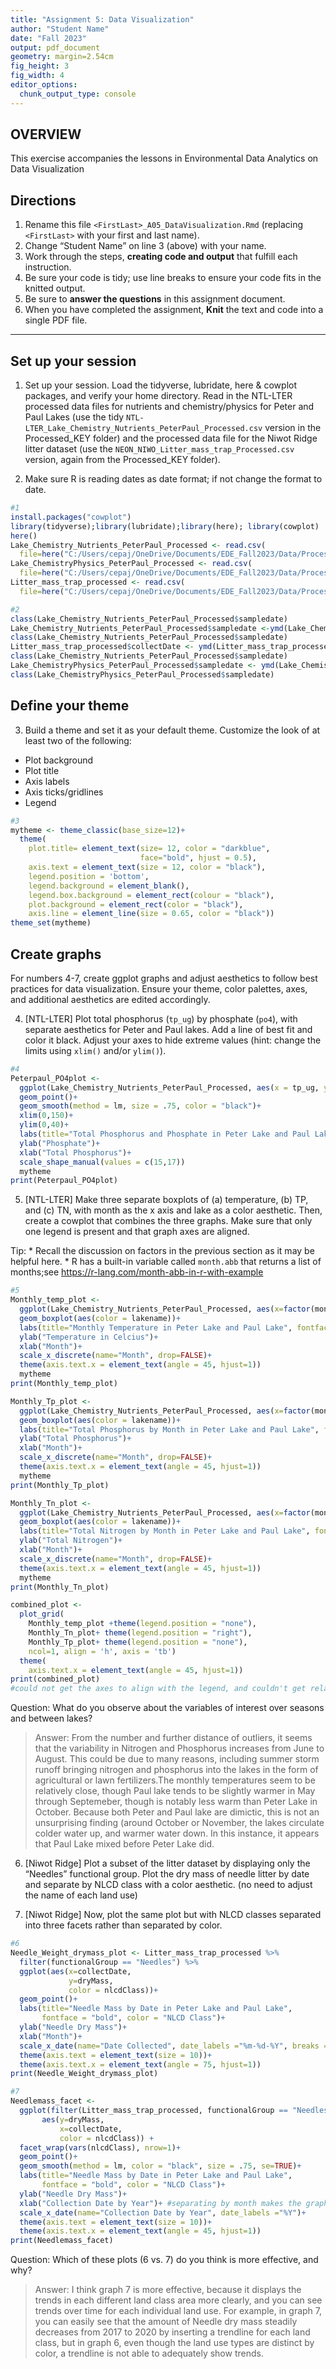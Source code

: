 ```yaml
---
title: "Assignment 5: Data Visualization"
author: "Student Name"
date: "Fall 2023"
output: pdf_document
geometry: margin=2.54cm
fig_height: 3
fig_width: 4
editor_options: 
  chunk_output_type: console
---
```


## OVERVIEW

This exercise accompanies the lessons in Environmental Data Analytics on Data Visualization 

## Directions
1.  Rename this file `<FirstLast>_A05_DataVisualization.Rmd` (replacing `<FirstLast>` with your first and last name).
2. Change "Student Name" on line 3 (above) with your name.
3. Work through the steps, **creating code and output** that fulfill each instruction.
4. Be sure your code is tidy; use line breaks to ensure your code fits in the knitted output.
5. Be sure to **answer the questions** in this assignment document.
6. When you have completed the assignment, **Knit** the text and code into a single PDF file.

---

## Set up your session 

1. Set up your session. Load the tidyverse, lubridate, here & cowplot packages, and verify your home directory. Read in the NTL-LTER processed data files for nutrients and chemistry/physics for Peter and Paul Lakes (use the tidy `NTL-LTER_Lake_Chemistry_Nutrients_PeterPaul_Processed.csv` version in the Processed_KEY folder) and the processed data file for the Niwot Ridge litter dataset (use the `NEON_NIWO_Litter_mass_trap_Processed.csv` version, again from the Processed_KEY folder). 

2. Make sure R is reading dates as date format; if not change the format to date.

```r
#1 
install.packages("cowplot")
library(tidyverse);library(lubridate);library(here); library(cowplot)
here()
Lake_Chemistry_Nutrients_PeterPaul_Processed <- read.csv(
  file=here("C:/Users/cepaj/OneDrive/Documents/EDE_Fall2023/Data/Processed_KEY/Processed_KEY/NTL-LTER_Lake_Chemistry_Nutrients_PeterPaul_Processed.csv"), stringsAsFactors = TRUE)
Lake_ChemistryPhysics_PeterPaul_Processed <- read.csv(
  file=here("C:/Users/cepaj/OneDrive/Documents/EDE_Fall2023/Data/Processed_KEY/Processed_KEY/NTL-LTER_Lake_Nutrients_PeterPaul_Processed.csv"), stringsAsFactors = TRUE)
Litter_mass_trap_processed <- read.csv(
  file=here("C:/Users/cepaj/OneDrive/Documents/EDE_Fall2023/Data/Processed_KEY/Processed_KEY/NEON_NIWO_Litter_mass_trap_Processed.csv"), stringsAsFactors = TRUE)

#2 
class(Lake_Chemistry_Nutrients_PeterPaul_Processed$sampledate)
Lake_Chemistry_Nutrients_PeterPaul_Processed$sampledate <-ymd(Lake_Chemistry_Nutrients_PeterPaul_Processed$sampledate)
class(Lake_Chemistry_Nutrients_PeterPaul_Processed$sampledate)
Litter_mass_trap_processed$collectDate <- ymd(Litter_mass_trap_processed$collectDate)
class(Lake_Chemistry_Nutrients_PeterPaul_Processed$sampledate)
Lake_ChemistryPhysics_PeterPaul_Processed$sampledate <- ymd(Lake_ChemistryPhysics_PeterPaul_Processed$sampledate)
class(Lake_ChemistryPhysics_PeterPaul_Processed$sampledate)
```
## Define your theme
3. Build a theme and set it as your default theme. Customize the look of at least two of the following: 
 * Plot background
 * Plot title
 * Axis labels
 * Axis ticks/gridlines
 * Legend

```r
#3
mytheme <- theme_classic(base_size=12)+
  theme(
    plot.title= element_text(size= 12, color = "darkblue", 
                             face="bold", hjust = 0.5),
    axis.text = element_text(size = 12, color = "black"),
    legend.position = 'bottom',
    legend.background = element_blank(),
    legend.box.background = element_rect(colour = "black"),
    plot.background = element_rect(color = "black"),
    axis.line = element_line(size = 0.65, color = "black"))
theme_set(mytheme)
```

## Create graphs
For numbers 4-7, create ggplot graphs and adjust aesthetics to follow best practices for data visualization. Ensure your theme, color palettes, axes, and additional aesthetics are edited accordingly.

4. [NTL-LTER] Plot total phosphorus (`tp_ug`) by phosphate (`po4`), with separate aesthetics for Peter and Paul lakes. Add a line of best fit and color it black. Adjust your axes to hide extreme values (hint: change the limits using `xlim()` and/or `ylim()`).

```r
#4 
Peterpaul_PO4plot <-
  ggplot(Lake_Chemistry_Nutrients_PeterPaul_Processed, aes(x = tp_ug, y = po4, color = lakename))+
  geom_point()+
  geom_smooth(method = lm, size = .75, color = "black")+
  xlim(0,150)+
  ylim(0,40)+
  labs(title="Total Phosphorus and Phosphate in Peter Lake and Paul Lake", fontface = "bold", color = "Lake Name")+
  ylab("Phosphate")+
  xlab("Total Phosphorus")+
  scale_shape_manual(values = c(15,17))
  mytheme
print(Peterpaul_PO4plot)
```


5. [NTL-LTER] Make three separate boxplots of (a) temperature, (b) TP, and (c) TN, with month as the x axis and lake as a color aesthetic. Then, create a cowplot that combines the three graphs. Make sure that only one legend is present and that graph axes are aligned. 

Tip:
* Recall the discussion on factors in the previous section as it may be helpful here. 
* R has a built-in variable called `month.abb` that returns a list of months;see <https://r-lang.com/month-abb-in-r-with-example>

```r
#5 
Monthly_temp_plot <-
  ggplot(Lake_Chemistry_Nutrients_PeterPaul_Processed, aes(x=factor(month, levels = 1:12, labels = month.abb), y = temperature_C))+
  geom_boxplot(aes(color = lakename))+
  labs(title="Monthly Temperature in Peter Lake and Paul Lake", fontface = "bold", color = "Lake Name")+
  ylab("Temperature in Celcius")+
  xlab("Month")+
  scale_x_discrete(name="Month", drop=FALSE)+
  theme(axis.text.x = element_text(angle = 45, hjust=1))
  mytheme
print(Monthly_temp_plot)

Monthly_Tp_plot <-
  ggplot(Lake_Chemistry_Nutrients_PeterPaul_Processed, aes(x=factor(month, levels = 1:12, labels = month.abb), y = tp_ug))+
  geom_boxplot(aes(color = lakename))+
  labs(title="Total Phosphorus by Month in Peter Lake and Paul Lake", fontface = "bold", color = "Lake Name")+
  ylab("Total Phosphorus")+
  xlab("Month")+
  scale_x_discrete(name="Month", drop=FALSE)+
  theme(axis.text.x = element_text(angle = 45, hjust=1))
  mytheme
print(Monthly_Tp_plot)

Monthly_Tn_plot <-
  ggplot(Lake_Chemistry_Nutrients_PeterPaul_Processed, aes(x=factor(month, levels = 1:12, labels = month.abb), y = tn_ug))+
  geom_boxplot(aes(color = lakename))+
  labs(title="Total Nitrogen by Month in Peter Lake and Paul Lake", fontface = "bold", color = "Lake Name")+
  ylab("Total Nitrogen")+
  xlab("Month")+
  scale_x_discrete(name="Month", drop=FALSE)+
  theme(axis.text.x = element_text(angle = 45, hjust=1))
  mytheme
print(Monthly_Tn_plot)

combined_plot <-
  plot_grid(
    Monthly_temp_plot +theme(legend.position = "none"),
    Monthly_Tn_plot+ theme(legend.position = "right"), 
    Monthly_Tp_plot+ theme(legend.position = "none"),
    ncol=1, align = 'h', axis = 'tb')
  theme(
    axis.text.x = element_text(angle = 45, hjust=1))
print(combined_plot)
#could not get the axes to align with the legend, and couldn't get relative heights correct without the graph getting very squished and unreadble.
```

Question: What do you observe about the variables of interest over seasons and between lakes? 

> Answer: From the number and further distance of outliers, it seems that the variability in Nitrogen and Phosphorus increases from June to August. This could be due to many reasons, including summer storm runoff bringing nitrogen and phosphorus into the lakes in the form of agricultural or lawn fertilizers.The monthly temperatures seem to be relatively close, though Paul lake tends to be slightly warmer in May through Septemeber, though is notably less warm than Peter Lake in October. Because both Peter and Paul lake are dimictic, this is not an unsurprising finding (around October or November, the lakes circulate colder water up, and warmer water down. In this instance, it appears that Paul Lake mixed before Peter Lake did.

6. [Niwot Ridge] Plot a subset of the litter dataset by displaying only the "Needles" functional group. Plot the dry mass of needle litter by date and separate by NLCD class with a color aesthetic. (no need to adjust the name of each land use)

7. [Niwot Ridge] Now, plot the same plot but with NLCD classes separated into three facets rather than separated by color. 

```r
#6
Needle_Weight_drymass_plot <- Litter_mass_trap_processed %>%
  filter(functionalGroup == "Needles") %>%
  ggplot(aes(x=collectDate, 
             y=dryMass, 
             color = nlcdClass))+
  geom_point()+
  labs(title="Needle Mass by Date in Peter Lake and Paul Lake",
       fontface = "bold", color = "NLCD Class")+
  ylab("Needle Dry Mass")+
  xlab("Month")+
  scale_x_date(name="Date Collected", date_labels ="%m-%d-%Y", breaks = unique(Litter_mass_trap_processed$collectDate))+
  theme(axis.text = element_text(size = 10))+
  theme(axis.text.x = element_text(angle = 75, hjust=1))
print(Needle_Weight_drymass_plot)

#7
Needlemass_facet <-
  ggplot(filter(Litter_mass_trap_processed, functionalGroup == "Needles"),
       aes(y=dryMass,
           x=collectDate,
           color = nlcdClass)) +
  facet_wrap(vars(nlcdClass), nrow=1)+
  geom_point()+
  geom_smooth(method = lm, color = "black", size = .75, se=TRUE)+
  labs(title="Needle Mass by Date in Peter Lake and Paul Lake",
       fontface = "bold", color = "NLCD Class")+
  ylab("Needle Dry Mass")+
  xlab("Collection Date by Year")+ #separating by month makes the graphs very cluttered & hard to interpret
  scale_x_date(name="Collection Date by Year", date_labels ="%Y")+
  theme(axis.text = element_text(size = 10))+
  theme(axis.text.x = element_text(angle = 45, hjust=1))
print(Needlemass_facet)

```
Question: Which of these plots (6 vs. 7) do you think is more effective, and why? 

> Answer: I think graph 7 is more effective, because it displays the trends in each different land class area more clearly, and you can see trends over time for each individual land use. For example, in graph 7, you can easily see that the amount of Needle dry mass steadily decreases from 2017 to 2020 by inserting a trendline for each land class, but in graph 6, even though the land use types are distinct by color, a trendline is not able to adequately show trends.